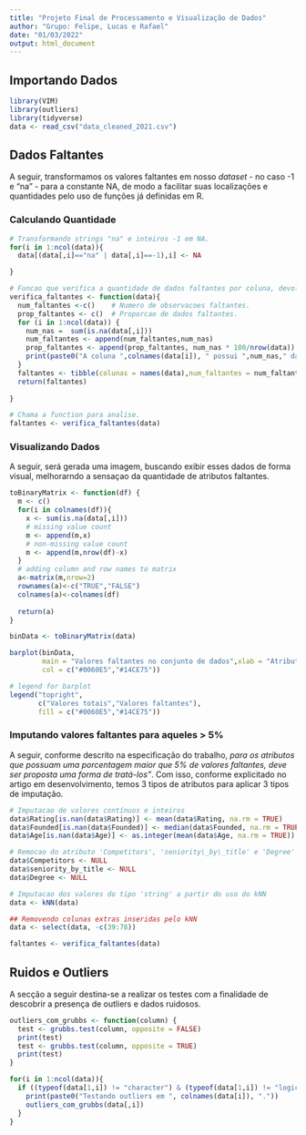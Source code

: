 ```yaml
---
title: "Projeto Final de Processamento e Visualização de Dados"
author: "Grupo: Felipe, Lucas e Rafael"
date: "01/03/2022"
output: html_document
---
```


## Importando Dados

```r
library(VIM)
library(outliers)
library(tidyverse)
data <- read_csv("data_cleaned_2021.csv")
```

## Dados Faltantes

A seguir, transformamos os valores faltantes em nosso *dataset* - no caso -1 e "na" - para a constante NA, de modo a facilitar suas localizações e quantidades pelo uso de funções já definidas em R.

### Calculando Quantidade

```r

# Transformando strings "na" e inteiros -1 em NA.
for(i in 1:ncol(data)){
  data[(data[,i]=="na" | data[,i]==-1),i] <- NA

}

# Funcao que verifica a quantidade de dados faltantes por coluna, devolvendo as informacoes em um 'tibble'.
verifica_faltantes <- function(data){
  num_faltantes <-c()    # Numero de observacoes faltantes.
  prop_faltantes <- c()  # Proporcao de dados faltantes.
  for (i in 1:ncol(data)) {
    num_nas =  sum(is.na(data[,i]))
    num_faltantes <- append(num_faltantes,num_nas)
    prop_faltantes <- append(prop_faltantes, num_nas * 100/nrow(data))
    print(paste0("A coluna ",colnames(data[i]), " possui ",num_nas," dados faltantes"))
  }
  faltantes <- tibble(colunas = names(data),num_faltantes = num_faltantes, prop_faltantes = prop_faltantes)
  return(faltantes)
  
}

# Chama a function para analise.
faltantes <- verifica_faltantes(data)
```

### Visualizando Dados

A seguir, será gerada uma imagem, buscando exibir esses dados de forma visual, melhorarndo a sensaçao da quantidade de atributos faltantes.

```r
toBinaryMatrix <- function(df) {
  m <- c()
  for(i in colnames(df)){
    x <- sum(is.na(data[,i]))
    # missing value count
    m <- append(m,x)
    # non-missing value count
    m <- append(m,nrow(df)-x)
  }
  # adding column and row names to matrix
  a<-matrix(m,nrow=2)
  rownames(a)<-c("TRUE","FALSE")
  colnames(a)<-colnames(df)
  
  return(a)
}

binData <- toBinaryMatrix(data)

barplot(binData,
        main = "Valores faltantes no conjunto de dados",xlab = "Atributos",
        col = c("#0060E5","#14CE75"))

# legend for barplot
legend("topright",
       c("Valores totais","Valores faltantes"),
       fill = c("#0060E5","#14CE75"))
```

### Imputando valores faltantes para aqueles > 5%

A seguir, conforme descrito na especificação do trabalho, *para os atributos que possuam uma porcentagem maior que 5% de valores faltantes, deve ser proposta uma forma de tratá-los"*. Com isso, conforme explicitado no artigo em desenvolvimento, temos 3 tipos de atributos para aplicar 3 tipos de imputação.

```r

# Imputacao de valores contínuos e inteiros
data$Rating[is.nan(data$Rating)] <- mean(data$Rating, na.rm = TRUE)
data$Founded[is.nan(data$Founded)] <- median(data$Founded, na.rm = TRUE)
data$Age[is.nan(data$Age)] <- as.integer(mean(data$Age, na.rm = TRUE))

# Remocao do atributo 'Competitors', 'seniority\_by\_title' e 'Degree' por serem superiores a 60%
data$Competitors <- NULL
data$seniority_by_title <- NULL
data$Degree <- NULL

# Imputacao dos valores do tipo 'string' a partir do uso do kNN
data <- kNN(data)

## Removendo colunas extras inseridas pelo kNN
data <- select(data, -c(39:78))

faltantes <- verifica_faltantes(data)
```

## Ruidos e Outliers

A secção a seguir destina-se a realizar os testes com a finalidade de descobrir a presença de outliers e dados ruidosos.

```r

outliers_com_grubbs <- function(column) {
  test <- grubbs.test(column, opposite = FALSE)
  print(test)
  test <- grubbs.test(column, opposite = TRUE)
  print(test)
}

for(i in 1:ncol(data)){
  if ((typeof(data[1,i]) != "character") & (typeof(data[1,i]) != "logical")) {
    print(paste0("Testando outliers em ", colnames(data[i]), "."))
    outliers_com_grubbs(data[,i])
  }
}

```
